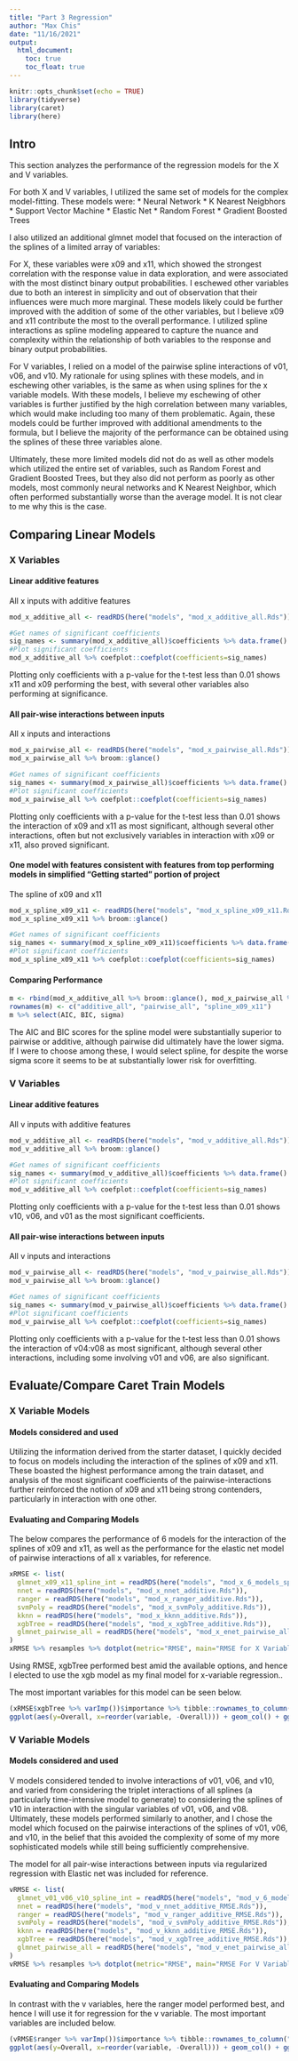 ```yaml
---
title: "Part 3 Regression"
author: "Max Chis"
date: "11/16/2021"
output: 
  html_document:
    toc: true
    toc_float: true
---
```


```r
knitr::opts_chunk$set(echo = TRUE)
library(tidyverse)
library(caret)
library(here)
```

## Intro

This section analyzes the performance of the regression models for the X and V variables.

For both X and V variables, I utilized the same set of models for the complex model-fitting. These models were:
* Neural Network 
* K Nearest Neigbhors
* Support Vector Machine
* Elastic Net
* Random Forest
* Gradient Boosted Trees

I also utilized an additional glmnet model that focused on the interaction of the splines of a limited array of variables:

For X, these variables were x09 and x11, which showed the strongest correlation with the response value in data exploration, and were associated with the most distinct binary output probabilities. I eschewed other variables due to both an interest in simplicity and out of observation that their influences were much more marginal. These models likely could be further improved with the addition of some of the other variables, but I believe x09 and x11 contribute the most to the overall performance. I utilized spline interactions as spline modeling appeared to capture the nuance and complexity within the relationship of both variables to the response and binary output probabilities.

For V variables, I relied on a model of the pairwise spline interactions of v01, v06, and v10. My rationale for using splines with these models, and in eschewing other variables, is the same as when using splines for the x variable models. With these models, I believe my eschewing of other variables is further justified by the high correlation between many variables, which would make including too many of them problematic. Again, these models could be further improved with additional amendments to the formula, but I believe the majority of the performance can be obtained using the splines of these three variables alone.

Ultimately, these more limited models did not do as well as other models which utilized the entire set of variables, such as Random Forest and Gradient Boosted Trees, but they also did not perform as poorly as other models, most commonly neural networks and K Nearest Neighbor, which often performed substantially worse than the average model. It is not clear to me why this is the case.

## Comparing Linear Models

### X Variables

#### Linear additive features

All x inputs with additive features
```r
mod_x_additive_all <- readRDS(here("models", "mod_x_additive_all.Rds"))
```

```r
#Get names of significant coefficients
sig_names <- summary(mod_x_additive_all)$coefficients %>% data.frame() %>% filter(Pr...t.. < 0.01) %>% rownames()
#Plot significant coefficients
mod_x_additive_all %>% coefplot::coefplot(coefficients=sig_names)
```

Plotting only coefficients with a p-value for the t-test less than 0.01 shows x11 and x09 performing the best, with several other variables also performing at significance.

#### All pair-wise interactions between inputs

All x inputs and interactions
```r
mod_x_pairwise_all <- readRDS(here("models", "mod_x_pairwise_all.Rds"))
mod_x_pairwise_all %>% broom::glance()
```

```r
#Get names of significant coefficients
sig_names <- summary(mod_x_pairwise_all)$coefficients %>% data.frame() %>% filter(Pr...t.. < 0.01) %>% rownames()
#Plot significant coefficients
mod_x_pairwise_all %>% coefplot::coefplot(coefficients=sig_names)
```

Plotting only coefficients with a p-value for the t-test less than 0.01 shows the interaction of x09 and x11 as most significant, although several other interactions, often but not exclusively variables in interaction with x09 or x11, also proved significant.


#### One model with features consistent with features from top performing models in simplified "Getting started" portion of project

The spline of x09 and x11
```r
mod_x_spline_x09_x11 <- readRDS(here("models", "mod_x_spline_x09_x11.Rds"))
mod_x_spline_x09_x11 %>% broom::glance()
```

```r
#Get names of significant coefficients
sig_names <- summary(mod_x_spline_x09_x11)$coefficients %>% data.frame() %>% filter(Pr...t.. < 0.01) %>% rownames()
#Plot significant coefficients
mod_x_spline_x09_x11 %>% coefplot::coefplot(coefficients=sig_names)
```

#### Comparing Performance 
```r
m <- rbind(mod_x_additive_all %>% broom::glance(), mod_x_pairwise_all %>% broom::glance(), mod_x_spline_x09_x11 %>% broom::glance()) %>% as.data.frame() 
rownames(m) <- c("additive_all", "pairwise_all", "spline_x09_x11")
m %>% select(AIC, BIC, sigma)
```

The AIC and BIC scores for the spline model were substantially superior to pairwise or additive, although pairwise did ultimately have the lower sigma. If I were to choose among these, I would select spline, for despite the worse sigma score it seems to be at substantially lower risk for overfitting.

### V Variables

#### Linear additive features

All v inputs with additive features
```r
mod_v_additive_all <- readRDS(here("models", "mod_v_additive_all.Rds"))
mod_v_additive_all %>% broom::glance()
```

```r
#Get names of significant coefficients
sig_names <- summary(mod_v_additive_all)$coefficients %>% data.frame() %>% filter(Pr...t.. < 0.01) %>% rownames()
#Plot significant coefficients
mod_v_additive_all %>% coefplot::coefplot(coefficients=sig_names)
```

Plotting only coefficients with a p-value for the t-test less than 0.01 shows v10, v06, and v01 as the most significant coefficients.

#### All pair-wise interactions between inputs

All v inputs and interactions
```r
mod_v_pairwise_all <- readRDS(here("models", "mod_v_pairwise_all.Rds"))
mod_v_pairwise_all %>% broom::glance()
```

```r
#Get names of significant coefficients
sig_names <- summary(mod_v_pairwise_all)$coefficients %>% data.frame() %>% filter(Pr...t.. < 0.01) %>% rownames()
#Plot significant coefficients
mod_v_pairwise_all %>% coefplot::coefplot(coefficients=sig_names)
```

Plotting only coefficients with a p-value for the t-test less than 0.01 shows the interaction of v04:v08 as most significant, although several other interactions, including some involving v01 and v06, are also significant. 


## Evaluate/Compare Caret Train Models

### X Variable Models

#### Models considered and used

Utilizing the information derived from the starter dataset, I quickly decided to focus on models including the interaction of the splines of x09 and x11. These boasted the highest performance among the train dataset, and analysis of the most significant coefficients of the pairwise-interactions further reinforced the notion of x09 and x11 being strong contenders, particularly in interaction with one other.

#### Evaluating and Comparing Models

The below compares the performance of 6 models for the interaction of the splines of x09 and x11, as well as the performance for the elastic net model of pairwise interactions of all x variables, for reference.

```r
xRMSE <- list(
  glmnet_x09_x11_spline_int = readRDS(here("models", "mod_x_6_models_spline_x09_x11_RMSE.Rds"))$glmnet,
  nnet = readRDS(here("models", "mod_x_nnet_additive.Rds")),
  ranger = readRDS(here("models", "mod_x_ranger_additive.Rds")),
  svmPoly = readRDS(here("models", "mod_x_svmPoly_additive.Rds")),
  kknn = readRDS(here("models", "mod_x_kknn_additive.Rds")),
  xgbTree = readRDS(here("models", "mod_x_xgbTree_additive.Rds")),
  glmnet_pairwise_all = readRDS(here("models", "mod_x_enet_pairwise_all.Rds"))
)
xRMSE %>% resamples %>% dotplot(metric="RMSE", main="RMSE for X Variable Models")
```

Using RMSE, xgbTree performed best amid the available options, and hence I elected to use the xgb model as my final model for x-variable regression..

The most important variables for this model can be seen below.

```r
(xRMSE$xgbTree %>% varImp())$importance %>% tibble::rownames_to_column("variable") %>% arrange(desc(Overall)) %>% arrange(desc(Overall)) %>% top_n(5) %>%
ggplot(aes(y=Overall, x=reorder(variable, -Overall))) + geom_col() + ggtitle("Top 5 most important variables in Gradient Boosted Tree Regression Model")
```

### V Variable Models

#### Models considered and used
V models considered tended to involve interactions of v01, v06, and v10, and varied from considering the triplet interactions of all splines (a particularly time-intensive model to generate) to considering the splines of v10 in interaction with the singular variables of v01, v06, and v08.  Ultimately, these models performed similarly to another, and I chose the model which focused on the pairwise interactions of the splines of v01, v06, and v10, in the belief that this avoided the complexity of some of my more sophisticated models while still being sufficiently comprehensive. 

The model for all pair-wise interactions between inputs via regularized regression with Elastic net was included for reference.

```r
vRMSE <- list(
  glmnet_v01_v06_v10_spline_int = readRDS(here("models", "mod_v_6_models_spline_pairs_v01v06v10_r.Rds"))$glmnet,
  nnet = readRDS(here("models", "mod_v_nnet_additive_RMSE.Rds")),
  ranger = readRDS(here("models", "mod_v_ranger_additive_RMSE.Rds")),
  svmPoly = readRDS(here("models", "mod_v_svmPoly_additive_RMSE.Rds")),
  kknn = readRDS(here("models", "mod_v_kknn_additive_RMSE.Rds")),
  xgbTree = readRDS(here("models", "mod_v_xgbTree_additive_RMSE.Rds")),
  glmnet_pairwise_all = readRDS(here("models", "mod_v_enet_pairwise_all.Rds"))
)
vRMSE %>% resamples %>% dotplot(metric="RMSE", main="RMSE For V Variable Models")
```

#### Evaluating and Comparing Models

In contrast with the v variables, here the ranger model performed best, and hence I will use it for regression for the v variable. The most important variables are included below.

```r
(vRMSE$ranger %>% varImp())$importance %>% tibble::rownames_to_column("variable") %>% arrange(desc(Overall)) %>% arrange(desc(Overall)) %>% top_n(5) %>%
ggplot(aes(y=Overall, x=reorder(variable, -Overall))) + geom_col() + ggtitle("Top 5 most important variables in Random Forest Regression V Model")
```
